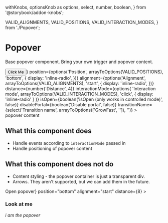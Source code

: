   withKnobs,
  optionsKnob as options,
  select,
  number,
  boolean,
} from '@storybook/addon-knobs';

  VALID_ALIGNMENTS,
  VALID_POSITIONS,
  VALID_INTERACTION_MODES,
} from './Popover';

<Meta title="Components|Popovers/Popover" decorators={[withKnobs]} component={Popover} />

# Popover

Base popover component. Bring your own trigger and popover content.

<Story name="Knobs">
  <Popover
    trigger={<div className="margin--bottom"><Button>Click Me</Button></div>}
    position={options('Position', arrayToOptions(VALID_POSITIONS), 'bottom', {
      display: 'inline-radio',
    })}
    alignment={options('Alignment', arrayToOptions(VALID_ALIGNMENTS), 'start', {
      display: 'inline-radio',
    })}
    distance={number('Distance', 4)}
    interactionMode={options(
      'Interaction mode',
      arrayToOptions(VALID_INTERACTION_MODES),
      'click',
      { display: 'inline-radio' }
    )}
    isOpen={boolean('isOpen (only works in controlled mode)', false)}
    disablePortal={boolean('Disable portal', false)}
    transitionName={select('Transition name', arrayToOptions(['GrowFast', '']), '')}
  >
    <div className="padding--all" style={{ outline: '3px dotted red', background: "#FFFFFF" }}>
      popover content
    </div>
  </Popover>
</Story>

## What this component does

- Handle events according to `interactionMode` passed in
- Handle positioning of popover content

## What this component does **not** do

- Content styling - the popover container is just a transparent div.
- Arrows. They aren't supported, but we can add them in the future.

<Props of={Popover} />

<Preview>
  <Story name="Styled popover content" height={100}>
    <Popover
      trigger={<Button theme="outlined">Open popover</Button>}
      position="bottom"
      alignment="start"
      distance={8}
    >
      <div className="bgColor--white rounded--all elevation--2 padding--all">
        <h3 className="type--head3">Look at me</h3>
        <p>
          <em>i am the popover</em>
        </p>
      </div>
    </Popover>
  </Story>
</Preview>